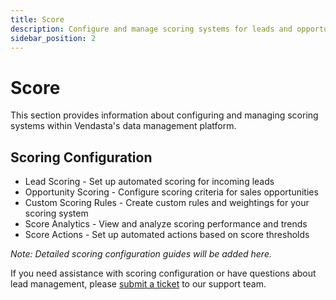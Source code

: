 ```yaml
---
title: Score
description: Configure and manage scoring systems for leads and opportunities
sidebar_position: 2
---
```


# Score

This section provides information about configuring and managing scoring systems within Vendasta's data management platform.

## Scoring Configuration

- Lead Scoring - Set up automated scoring for incoming leads
- Opportunity Scoring - Configure scoring criteria for sales opportunities
- Custom Scoring Rules - Create custom rules and weightings for your scoring system
- Score Analytics - View and analyze scoring performance and trends
- Score Actions - Set up automated actions based on score thresholds

*Note: Detailed scoring configuration guides will be added here.*

If you need assistance with scoring configuration or have questions about lead management, please [submit a ticket](https://support.vendasta.com/hc/en-us/requests/new) to our support team.